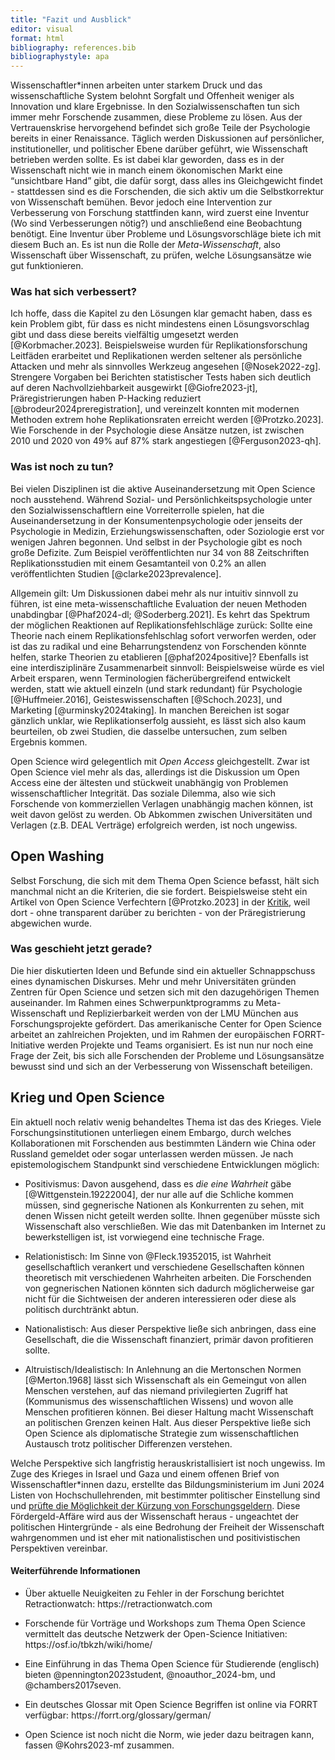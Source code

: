 ```yaml
---
title: "Fazit und Ausblick"
editor: visual
format: html
bibliography: references.bib
bibliographystyle: apa
---
```


Wissenschaftler\*innen arbeiten unter starkem Druck und das wissenschaftliche System belohnt Sorgfalt und Offenheit weniger als Innovation und klare Ergebnisse. In den Sozialwissenschaften tun sich immer mehr Forschende zusammen, diese Probleme zu lösen. Aus der Vertrauenskrise hervorgehend befindet sich große Teile der Psychologie bereits in einer Renaissance. Täglich werden Diskussionen auf persönlicher, institutioneller, und politischer Ebene darüber geführt, wie Wissenschaft betrieben werden sollte. Es ist dabei klar geworden, dass es in der Wissenschaft nicht wie in manch einem ökonomischen Markt eine "unsichtbare Hand" gibt, die dafür sorgt, dass alles ins Gleichgewicht findet - stattdessen sind es die Forschenden, die sich aktiv um die Selbstkorrektur von Wissenschaft bemühen. Bevor jedoch eine Intervention zur Verbesserung von Forschung stattfinden kann, wird zuerst eine Inventur (Wo sind Verbesserungen nötig?) und anschließend eine Beobachtung benötigt. Eine Inventur über Probleme und Lösungsvorschläge biete ich mit diesem Buch an. Es ist nun die Rolle der *Meta-Wissenschaft*, also Wissenschaft über Wissenschaft, zu prüfen, welche Lösungsansätze wie gut funktionieren.

### Was hat sich verbessert?

Ich hoffe, dass die Kapitel zu den Lösungen klar gemacht haben, dass es kein Problem gibt, für dass es nicht mindestens einen Lösungsvorschlag gibt und dass diese bereits vielfältig umgesetzt werden [@Korbmacher.2023]. Beispielsweise wurden für Replikationsforschung Leitfäden erarbeitet und Replikationen werden seltener als persönliche Attacken und mehr als sinnvolles Werkzeug angesehen [@Nosek2022-zg]. Strengere Vorgaben bei Berichten statistischer Tests haben sich deutlich auf deren Nachvollziehbarkeit ausgewirkt [@Giofre2023-jt], Präregistrierungen haben P-Hacking reduziert [@brodeur2024preregistration], und vereinzelt konnten mit modernen Methoden extrem hohe Replikationsraten erreicht werden [@Protzko.2023]. Wie Forschende in der Psychologie diese Ansätze nutzen, ist zwischen 2010 und 2020 von 49% auf 87% stark angestiegen [@Ferguson2023-qh].

### Was ist noch zu tun?

Bei vielen Disziplinen ist die aktive Auseinandersetzung mit Open Science noch ausstehend. Während Sozial- und Persönlichkeitspsychologie unter den Sozialwissenschaftlern eine Vorreiterrolle spielen, hat die Auseinandersetzung in der Konsumentenpsychologie oder jenseits der Psychologie in Medizin, Erziehungswissenschaften, oder Soziologie erst vor wenigen Jahren begonnen. Und selbst in der Psychologie gibt es noch große Defizite. Zum Beispiel veröffentlichten nur 34 von 88 Zeitschriften Replikationsstudien mit einem Gesamtanteil von 0.2% an allen veröffentlichten Studien [@clarke2023prevalence].

Allgemein gilt: Um Diskussionen dabei mehr als nur intuitiv sinnvoll zu führen, ist eine meta-wissenschaftliche Evaluation der neuen Methoden unabdingbar [@Phaf2024-dl; @Soderberg.2021]. Es kehrt das Spektrum der möglichen Reaktionen auf Replikationsfehlschläge zurück: Sollte eine Theorie nach einem Replikationsfehlschlag sofort verworfen werden, oder ist das zu radikal und eine Beharrungstendenz von Forschenden könnte helfen, starke Theorien zu etablieren [@phaf2024positive]? Ebenfalls ist eine interdisziplinäre Zusammenarbeit sinnvoll: Beispielsweise würde es viel Arbeit ersparen, wenn Terminologien fächerübergreifend entwickelt werden, statt wie aktuell einzeln (und stark redundant) für Psychologie [@Huffmeier.2016], Geisteswissenschaften [@Schoch.2023], und Marketing [@urminsky2024taking]. In manchen Bereichen ist sogar gänzlich unklar, wie Replikationserfolg aussieht, es lässt sich also kaum beurteilen, ob zwei Studien, die dasselbe untersuchen, zum selben Ergebnis kommen.

Open Science wird gelegentlich mit *Open Access* gleichgestellt. Zwar ist Open Science viel mehr als das, allerdings ist die Diskussion um Open Access eine der ältesten und stückweit unabhängig von Problemen wissenschaftlicher Integrität. Das soziale Dilemma, also wie sich Forschende von kommerziellen Verlagen unabhängig machen können, ist weit davon gelöst zu werden. Ob Abkommen zwischen Universitäten und Verlagen (z.B. DEAL Verträge) erfolgreich werden, ist noch ungewiss.

::: callout-warning
## Open Washing

Selbst Forschung, die sich mit dem Thema Open Science befasst, hält sich manchmal nicht an die Kriterien, die sie fordert. Beispielsweise steht ein Artikel von Open Science Verfechtern [@Protzko.2023] in der [Kritik](https://statmodeling.stat.columbia.edu/2023/11/21/of-course-its-preregistered-just-give-me-a-sec/), weil dort - ohne transparent darüber zu berichten - von der Präregistrierung abgewichen wurde.
:::

### Was geschieht jetzt gerade?

Die hier diskutierten Ideen und Befunde sind ein aktueller Schnappschuss eines dynamischen Diskurses. Mehr und mehr Universitäten gründen Zentren für Open Science und setzen sich mit den dazugehörigen Themen auseinander. Im Rahmen eines Schwerpunktprogramms zu Meta-Wissenschaft und Replizierbarkeit werden von der LMU München aus Forschungsprojekte gefördert. Das amerikanische Center for Open Science arbeitet an zahlreichen Projekten, und im Rahmen der europäischen FORRT-Initiative werden Projekte und Teams organisiert. Es ist nun nur noch eine Frage der Zeit, bis sich alle Forschenden der Probleme und Lösungsansätze bewusst sind und sich an der Verbesserung von Wissenschaft beteiligen.

::: callout-tip
## Krieg und Open Science

Ein aktuell noch relativ wenig behandeltes Thema ist das des Krieges. Viele Forschungsinstitutionen unterliegen einem Embargo, durch welches Kollaborationen mit Forschenden aus bestimmten Ländern wie China oder Russland gemeldet oder sogar unterlassen werden müssen. Je nach epistemologischem Standpunkt sind verschiedene Entwicklungen möglich:

-   Positivismus: Davon ausgehend, dass es *die eine Wahrheit* gäbe [@Wittgenstein.19222004], der nur alle auf die Schliche kommen müssen, sind gegnerische Nationen als Konkurrenten zu sehen, mit denen Wissen nicht geteilt werden sollte. Ihnen gegenüber müsste sich Wissenschaft also verschließen. Wie das mit Datenbanken im Internet zu bewerkstelligen ist, ist vorwiegend eine technische Frage.

-   Relationistisch: Im Sinne von @Fleck.19352015, ist Wahrheit gesellschaftlich verankert und verschiedene Gesellschaften können theoretisch mit verschiedenen Wahrheiten arbeiten. Die Forschenden von gegnerischen Nationen könnten sich dadurch möglicherweise gar nicht für die Sichtweisen der anderen interessieren oder diese als politisch durchtränkt abtun.

-   Nationalistisch: Aus dieser Perspektive ließe sich anbringen, dass eine Gesellschaft, die die Wissenschaft finanziert, primär davon profitieren sollte.

-   Altruistisch/Idealistisch: In Anlehnung an die Mertonschen Normen [@Merton.1968] lässt sich Wissenschaft als ein Gemeingut von allen Menschen verstehen, auf das niemand privilegierten Zugriff hat (Kommunismus des wissenschaftlichen Wissens) und wovon alle Menschen profitieren können. Bei dieser Haltung macht Wissenschaft an politischen Grenzen keinen Halt. Aus dieser Perspektive ließe sich Open Science als diplomatische Strategie zum wissenschaftlichen Austausch trotz politischer Differenzen verstehen.

Welche Perspektive sich langfristig herauskristallisiert ist noch ungewiss. Im Zuge des Krieges in Israel und Gaza und einem offenen Brief von Wissenschaftler\*innen dazu, erstellte das Bildungsministerium im Juni 2024 Listen von Hochschullehrenden, mit bestimmter politischer Einstellung sind und [prüfte die Möglichkeit der Kürzung von Forschungsgeldern](https://www.tagesschau.de/investigativ/panorama/bmbf-stark-watzinger-foerdergelder-100.html). Diese Fördergeld-Affäre wird aus der Wissenschaft heraus - ungeachtet der politischen Hintergründe - als eine Bedrohung der Freiheit der Wissenschaft wahrgenommen und ist eher mit nationalistischen und positivistischen Perspektiven vereinbar.
:::

#### Weiterführende Informationen

-   Über aktuelle Neuigkeiten zu Fehler in der Forschung berichtet Retractionwatch: https://retractionwatch.com

-   Forschende für Vorträge und Workshops zum Thema Open Science vermittelt das deutsche Netzwerk der Open-Science Initiativen: https://osf.io/tbkzh/wiki/home/

-   Eine Einführung in das Thema Open Science für Studierende (englisch) bieten @pennington2023student, @noauthor_2024-bm, und @chambers2017seven.

-   Ein deutsches Glossar mit Open Science Begriffen ist online via FORRT verfügbar: https://forrt.org/glossary/german/

-   Open Science ist noch nicht die Norm, wie jeder dazu beitragen kann, fassen @Kohrs2023-mf zusammen.

